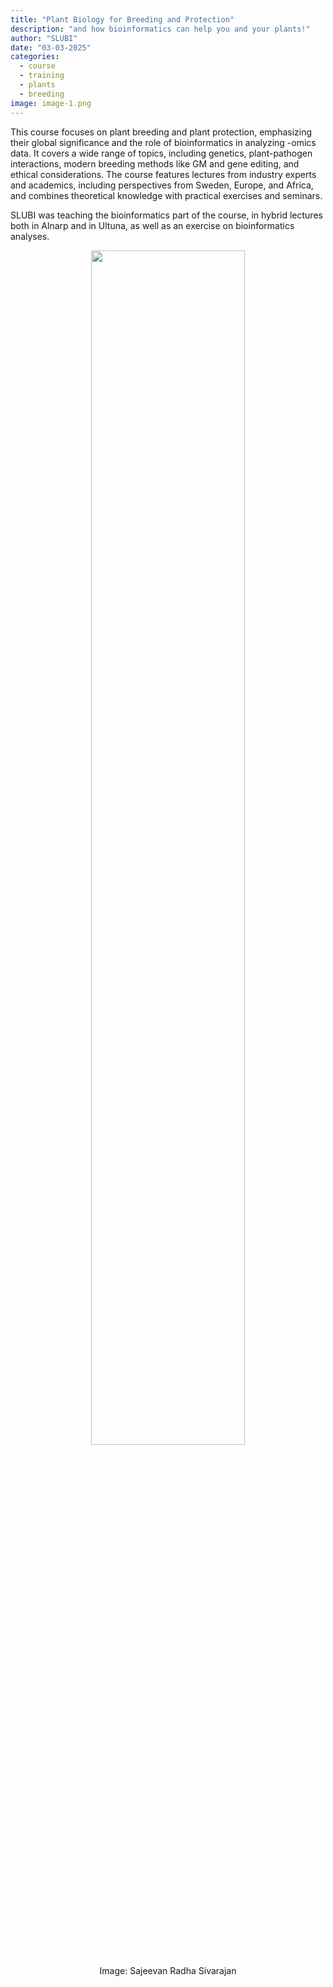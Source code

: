 ```yaml
---
title: "Plant Biology for Breeding and Protection"
description: "and how bioinformatics can help you and your plants!"
author: "SLUBI"
date: "03-03-2025"
categories:
  - course
  - training
  - plants
  - breeding
image: image-1.png
---
```


This course focuses on plant breeding and plant protection, emphasizing their global significance and the role of bioinformatics in analyzing -omics data. It covers a wide range of topics, including genetics, plant-pathogen interactions, modern breeding methods like GM and gene editing, and ethical considerations. The course features lectures from industry experts and academics, including perspectives from Sweden, Europe, and Africa, and combines theoretical knowledge with practical exercises and seminars.

SLUBI was teaching the bioinformatics part of the course, in hybrid lectures both in Alnarp and in Ultuna, as well as an exercise on bioinformatics analyses. 

<center>
![](image-1.png){ .class width=70%}

Image: Sajeevan Radha Sivarajan 
